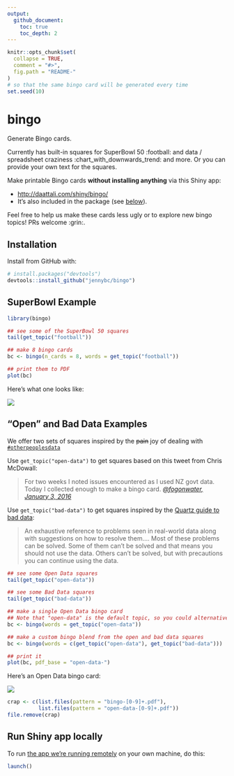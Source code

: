 ```yaml
---
output:
  github_document:
    toc: true
    toc_depth: 2
---
```


<!-- README.md is generated from README.Rmd. Please edit that file -->

```r
knitr::opts_chunk$set(
  collapse = TRUE,
  comment = "#>",
  fig.path = "README-"
)
# so that the same bingo card will be generated every time
set.seed(10)
```

# bingo

Generate Bingo cards.

Currently has built-in squares for SuperBowl 50 :football: and data / spreadsheet craziness :chart_with_downwards_trend: and more. Or you can provide your own text for the squares.

Make printable Bingo cards **without installing anything** via this Shiny app:

  * <http://daattali.com/shiny/bingo/>
  * It's also included in the package (see [below](#run-shiny-app-locally)).
  
Feel free to help us make these cards less ugly or to explore new bingo topics! PRs welcome :grin:.

## Installation

Install from GitHub with:

```r
# install.packages("devtools")
devtools::install_github("jennybc/bingo")
```

## SuperBowl Example

```r
library(bingo)

## see some of the SuperBowl 50 squares
tail(get_topic("football"))

## make 8 bingo cards
bc <- bingo(n_cards = 8, words = get_topic("football"))

## print them to PDF
plot(bc)
```

Here's what one looks like:

![](img/bingo-01-superbowl-50-2016.png)

## "Open" and Bad Data Examples

We offer two sets of squares inspired by the ~~pain~~ joy of dealing with [`#otherpeoplesdata`](https://twitter.com/search?q=%23otherpeoplesdata&src=tyah)

Use `get_topic("open-data")` to get squares based on this tweet from Chris McDowall:

> For two weeks I noted issues encountered as I used NZ govt data. Today I collected enough to make a bingo card. *[\@fogonwater, January 3, 2016](https://twitter.com/fogonwater/status/683785398112260097)*

Use `get_topic("bad-data")` to get squares inspired by the [Quartz guide to bad data](https://github.com/Quartz/bad-data-guide):

> An exhaustive reference to problems seen in real-world data along with suggestions on how to resolve them.... Most of these problems can be solved. Some of them can't be solved and that means you should not use the data. Others can't be solved, but with precautions you can continue using the data.

```r
## see some Open Data squares
tail(get_topic("open-data"))

## see some Bad Data squares
tail(get_topic("bad-data"))

## make a single Open Data bingo card
## Note that "open-data" is the default topic, so you could alternatively use: bc <- bingo().
bc <- bingo(words = get_topic("open-data"))

## make a custom bingo blend from the open and bad data squares
bc <- bingo(words = c(get_topic("open-data"), get_topic("bad-data")))

## print it
plot(bc, pdf_base = "open-data-")
```

Here's an Open Data bingo card:

![](img/bingo-01-open-data.png)

```r
crap <- c(list.files(pattern = "bingo-[0-9]+.pdf"),
          list.files(pattern = "open-data-[0-9]+.pdf"))
file.remove(crap)
```

## Run Shiny app locally

To run [the app we're running remotely](http://daattali.com/shiny/bingo/) on your own machine, do this:

```r
launch()
```

